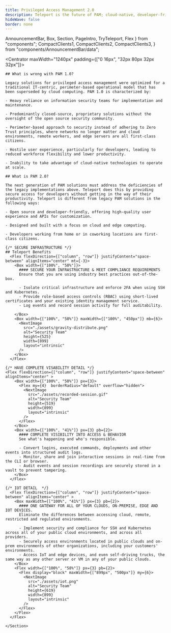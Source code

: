```yaml
---
title: Privileged Access Management 2.0
description: Teleport is the future of PAM; cloud-native, developer-friendly, open-source, and maintenance-free.
hideWave: false
border: none
---
```


  AnnouncementBar,
  Box,
  Section,
  PageIntro,
  TryTeleport,
  Flex
} from "components";
  CompactClients1,
  CompactClients2,
  CompactClients3,
} from "components/AnnouncementBar/data";

<Centrator maxWidth="1240px" padding={["0 16px", "32px 80px 32px 32px"]}>
  <PageIntro
    title="Privileged Access Managment 2.0"
    subtitle="Teleport Access Plane"
    description="Teleport is the future of PAM: cloud-native, developer-friendly, open-source, and maintenance-free."
    width="100%"
    verticalResponsive={false}
    renderSmallHeading={true}
  />
</Centrator>

<Section bg="flatWhite" borderTop="1px solid #F0F2F4" padding={["0 16px 16px", "8px 64px 32px"]}>
  <Centrator maxWidth="960px"  px={[0, 3]} pb={[0, 8]}>
    <Section bg="flatWhite" fontColor="darkest" lineHeight="md" fontSize="text-lg" >

    ## What is wrong with PAM 1.0?

    Legacy solutions for privileged access management were optimized for a traditional IT-centric, perimeter-based operational model that has been superseded by cloud computing. PAM 1.0 is characterized by:

    - Heavy reliance on information security teams for implementation and maintenance.

    - Predominantly closed-source, proprietary solutions without the oversight of the open source security community.

    - Perimeter-based approach to security instead of adhering to Zero Trust principles, where networks no longer matter and cloud environments, remote workers, and edge servers are all first-class citizens.

    - Hostile user experience, particularly for developers, leading to reduced workforce flexibility and lower productivity.

    - Inability to take advantage of cloud-native technologies to operate at scale.

    ## What is PAM 2.0?

    The next generation of PAM solutions must address the deficiencies of the legacy implementations above. Teleport does this by providing secure access for developers without getting in the way of their productivity. Teleport is different from legacy PAM solutions in the following ways:

    - Open source and developer-friendly, offering high-quality user experience and APIs for customization.

    - Designed and built with a focus on cloud and edge computing.

    - Developers working from home or in coworking locations are first-class citizens.

    {/* SECURE INFRASTRUCTURE */}
    ## Teleport Benefits
      <Flex flexDirection={["column", "row"]} justifyContent="space-between" alignItems="center" mt={-3}>
        <Box width={["100%", "50%"]}>
          #### SECURE YOUR INFRASTRUCTURE & MEET COMPLIANCE REQUIREMENTS
          Ensure that you are using industry best practices out-of-the-box.
          
          - Isolate critical infrastructure and enforce 2FA when using SSH and Kubernetes.
          - Provide role-based access controls (RBAC) using short-lived certificates and your existing identity management service.
          - Log events and record session activity for full auditability.
        
        </Box>
        <Box width={["100%", "50%"]} maxWidth={["100%", "450px"]} mb={6}>
          <NextImage
            src="./assets/gravity-distribute.png"
            alt="Security Team"
            height={525}
            width={899}
            layout="intrinsic"
          />
        </Box>
      </Flex>

    {/* HAVE COMPLETE VISABILITY DETAIL */}
    <Flex flexDirection={["column", "row"]} justifyContent="space-between" alignItems="center" >
        <Box width={["100%", "58%"]} px={3}>
          <Flex my={4}  borderRadius="default" overflow="hidden">
            <NextImage
              src="./assets/recorded-session.gif"
              alt="Security Team"
              height={519}
              width={899}
              layout="intrinsic"
            />
          </Flex>
        </Box>
        <Box width={["100%", "41%"]} px={3} pb={2}>
          #### COMPLETE VISIBILITY INTO ACCESS & BEHAVIOR
          See what's happening and who's responsible.
          
          - Convert logins, executed commands, deployments and other events into structured audit logs.
          - Monitor, share and join interactive sessions in real-time from the CLI or browser.
          - Audit events and session recordings are securely stored in a vault to prevent tampering.
        </Box>
      </Flex>

    {/* IOT DETAIL  */}
      <Flex flexDirection={["column", "row"]} justifyContent="space-between" alignItems="center" >
        <Box maxWidth={["100%", "41%"]} px={3} pb={2}>
          #### ONE GATEWAY FOR ALL OF YOUR CLOUDS, ON-PREMISE, EDGE AND IOT DEVICES.
          Eliminate the differences between accessing cloud, remote, restricted and regulated environments.

          - Implement security and compliance for SSH and Kubernetes across all of your public cloud environments, and across all providers.
          - Securely access environments located in public clouds and on-prem environments of other organizations, including your customers' environments.
          - Access IoT and edge devices, and even self-driving trucks, the same way as any other server or VM in any of your public clouds.
        </Box>
        <Flex width={["100%", "58%"]} px={3} pb={2}>
          <Flex display="block" maxWidth={["899px", "500px"]} my={6}>
            <NextImage
              src="./assets/iot.png"
              alt="Security Team"
              height={619}
              width={899}
              layout="intrinsic"
            />
          </Flex>
        </Flex>
      </Flex>

    </Section>
  </Centrator>

  <Section bg="flatWhite" pt={3} pb={10}>
    <AnnouncementBar
      caseStudy
      title
      rows={[CompactClients1, CompactClients2, CompactClients3]}
    />
  </Section>

</Section>
<TryTeleport />
